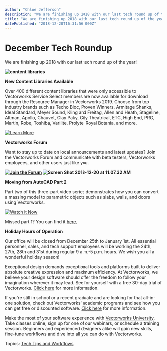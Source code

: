 ```yaml
---
author: "Chloe Jefferson"
description: "We are finishing up 2018 with our last tech round up of the year!"
title: "We are finishing up 2018 with our last tech round up of the year!" 
datePublished: "2018-12-20T16:31:56.000Z"
---
```

# December Tech Roundup

We are finishing up 2018 with our last tech round up of the year!

**![content libraries](https://blog.vectorworks.net/hs-fs/hubfs/Blog%20Images/181220_Dec%20Tech%20Roundup/content%20libraries.png?width=643&name=content%20libraries.png)**

**New Content Libraries Available**

Over 400 different content libraries that were only accessible to Vectorworks Service Select members are now available for download through the Resource Manager in Vectorworks 2019\. Choose from top industry brands such as Techo Bloc, Proven Winners, Armitage Shanks, Ideal Standard, Meyer Sound, Kling and Freitag, Allen and Heath, Stageline, Altman, Apollo, Chauvet, Clay Paky, City Theatrical, ETC, High End, PRG, Martin, Robe, Toshiba, Varilite, Prolyte, Royal Botania, and more.

[![Learn More](https://no-cache.hubspot.com/cta/default/3018241/70385ace-18ba-4f7b-bc3e-668566c4de4a.png)](https://cta-redirect.hubspot.com/cta/redirect/3018241/70385ace-18ba-4f7b-bc3e-668566c4de4a) 

**Vectorworks Forum**

Want to stay up to date on local announcements and latest updates? Join the Vectorworks Forum and communicate with beta testers, Vectorworks employees, and other users just like you.

**[![Join the Forum](https://no-cache.hubspot.com/cta/default/3018241/4953648e-cb0c-4580-9e67-da1f4943973c.png)](https://cta-redirect.hubspot.com/cta/redirect/3018241/4953648e-cb0c-4580-9e67-da1f4943973c) ![Screen Shot 2018-12-20 at 11.07.32 AM](https://blog.vectorworks.net/hs-fs/hubfs/Blog%20Images/181220_Dec%20Tech%20Roundup/Screen%20Shot%202018-12-20%20at%2011.07.32%20AM.png?width=623&name=Screen%20Shot%202018-12-20%20at%2011.07.32%20AM.png)**

**Moving from AutoCAD Part 2** 

Part two of this three-part video series demonstrates how you can convert a massing model to parametric objects such as slabs, walls, and doors using Vectorworks.

[![Watch it Now](https://no-cache.hubspot.com/cta/default/3018241/83f1273a-45cf-4978-96cc-bb47f35e5446.png)](https://cta-redirect.hubspot.com/cta/redirect/3018241/83f1273a-45cf-4978-96cc-bb47f35e5446) 

Missed part 1? You can find it [here.](https://www.youtube.com/watch?v=MU2Dw%5Fo0Pn0) 

**Holiday Hours of Operation**

Our office will be closed from December 25th to January 1st. All essential personnel, sales, and tech support employees will be working the 24th, 27th, 28th and 31st during regular 9 a.m.-5 p.m. hours. We wish you all a wonderful holiday season!

Exceptional design demands exceptional tools and platforms built to deliver absolute creative expression and maximum efficiency. At Vectorworks, we believe your design software should offer the freedom to follow your imagination wherever it may lead. See for yourself with a free 30-day trial of Vectorworks. [Click here](https://www.vectorworks.net/trial/form) for more information.

If you're still in school or a recent graduate and are looking for that all-in-one solution, check out Vectorworks' academic programs and see how you can get free or discounted software. [Click here](https://www.vectorworks.net/en-US/education) for more information.

Make the most of your software experience with [Vectorworks University](https://university.vectorworks.net/). Take classes online, sign up for one of our webinars, or schedule a training session. Beginners and experienced designers alike will gain new skills, fine-tune workflows and dive into all you can do with Vectorworks.

 Topics: [Tech Tips and Workflows](https://blog.vectorworks.net/topic/tech-tips-and-workflows) 

 